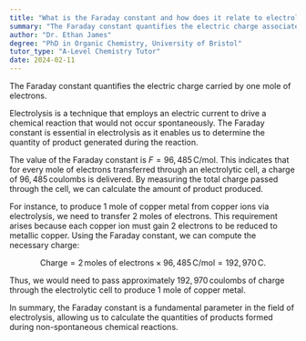 ```yaml
---
title: "What is the Faraday constant and how does it relate to electrolysis?"
summary: "The Faraday constant quantifies the electric charge associated with one mole of electrons, serving as a fundamental value in electrochemistry and related fields."
author: "Dr. Ethan James"
degree: "PhD in Organic Chemistry, University of Bristol"
tutor_type: "A-Level Chemistry Tutor"
date: 2024-02-11
---
```


The Faraday constant quantifies the electric charge carried by one mole of electrons.

Electrolysis is a technique that employs an electric current to drive a chemical reaction that would not occur spontaneously. The Faraday constant is essential in electrolysis as it enables us to determine the quantity of product generated during the reaction.

The value of the Faraday constant is $F = 96,485 \, \text{C/mol}$. This indicates that for every mole of electrons transferred through an electrolytic cell, a charge of $96,485 \, \text{coulombs}$ is delivered. By measuring the total charge passed through the cell, we can calculate the amount of product produced.

For instance, to produce $1$ mole of copper metal from copper ions via electrolysis, we need to transfer $2$ moles of electrons. This requirement arises because each copper ion must gain $2$ electrons to be reduced to metallic copper. Using the Faraday constant, we can compute the necessary charge: 

$$
\text{Charge} = 2 \, \text{moles of electrons} \times 96,485 \, \text{C/mol} = 192,970 \, \text{C}.
$$

Thus, we would need to pass approximately $192,970 \, \text{coulombs}$ of charge through the electrolytic cell to produce $1$ mole of copper metal.

In summary, the Faraday constant is a fundamental parameter in the field of electrolysis, allowing us to calculate the quantities of products formed during non-spontaneous chemical reactions.
    